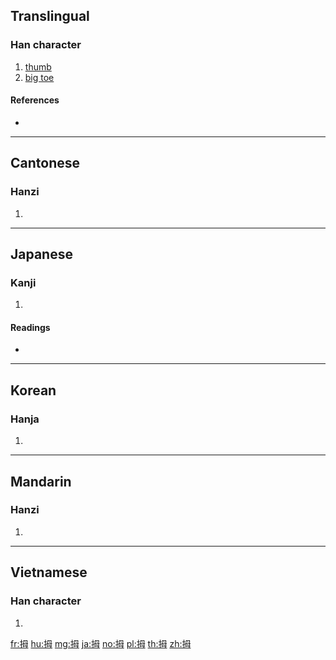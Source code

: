 ==Translingual==

===Han character===
{{Han char|rn=64|rad=手|as=05|sn=8|four=57050|canj=QWYI|ids=⿰扌母}}

# [[thumb]]
# [[big toe]]

====References====
* {{Han ref|kx=0424.220|dkj=11944|dj=0773.030|hdz=31862.050|uh=62C7|ud=25287|bh=A9E6|bd=43494}}

----

==Cantonese==

===Hanzi===
{{yue-hanzi|jyut=[[mou5]]|y=mou5}}

# {{defn|lang=yue|sort=手05}}

----

==Japanese==

===Kanji===
{{ja-kanji|grade=|rs=手05}}

# {{defn|lang=ja|sort=手05}}

====Readings====
* {{ja-readings|on=[[ぼ]] (bo), [[ぼう]] (bō)|kun=[[おやゆび]] (oyayubi)}}

----

==Korean==

===Hanja===
{{ko-hanja|hangeul=무|eumhun=|rv=mu|mr=mu|y=mu}}

# {{defn|lang=ko|sort=手05}}

----

==Mandarin==

===Hanzi===
{{cmn-hanzi|pin=[[mǔ]] ([[mu3]]), [[diān]] ([[dian1]]), [[niān]] ([[nian1]]), [[niǎn]] ([[nian3]])|wg=mu<sup>3</sup>, tien<sup>1</sup>, nien<sup>1</sup>, nien<sup>3</sup>}}

# {{defn|lang=cmn|sort=手05}}

----

==Vietnamese==

===Han character===
{{vi-hantu|mẫu|rs=手05}}

# {{defn|lang=vi}}

[[fr:拇]]
[[hu:拇]]
[[mg:拇]]
[[ja:拇]]
[[no:拇]]
[[pl:拇]]
[[th:拇]]
[[zh:拇]]